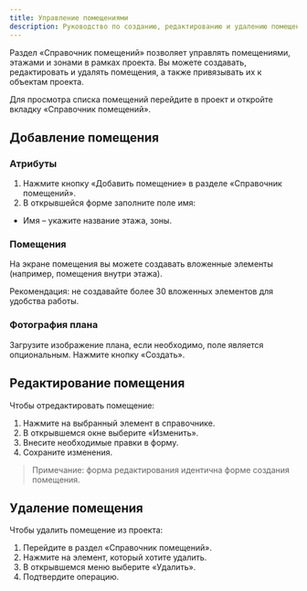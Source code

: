 ```yaml
---
title: Управление помещениями
description: Руководство по созданию, редактированию и удалению помещений
---
```


Раздел «Справочник помещений» позволяет управлять помещениями, этажами и зонами в рамках проекта. Вы можете создавать, редактировать и удалять помещения, а также привязывать их к объектам проекта.

Для просмотра списка помещений перейдите в проект и откройте вкладку «Справочник помещений».

## Добавление помещения

<Steps>

### Атрибуты
1. Нажмите кнопку «Добавить помещение» в разделе «Справочник помещений».
2. В открывшейся форме заполните поле имя:
- Имя – укажите название этажа, зоны.

### Помещения
На экране помещения вы можете создавать вложенные элементы (например, помещения внутри этажа).

Рекомендация: не создавайте более 30 вложенных элементов для удобства работы.

### Фотография плана
Загрузите изображение плана, если необходимо, поле является опциональным.
Нажмите кнопку «Создать».

</Steps>


## Редактирование помещения

Чтобы отредактировать помещение:
1. Нажмите на выбранный элемент в справочнике.
2. В открывшемся окне выберите «Изменить».
3. Внесите необходимые правки в форму.
4. Сохраните изменения.

> Примечание: форма редактирования идентична форме создания помещения.

## Удаление помещения

Чтобы удалить помещение из проекта:
1. Перейдите в раздел «Справочник помещений».
2. Нажмите на элемент, который хотите удалить.
3. В открывшемся меню выберите «Удалить».
4. Подтвердите операцию.
